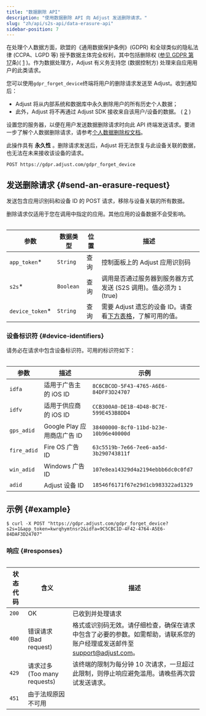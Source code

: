 ```yaml
---
title: "数据删除 API"
description: "使用数据删除 API 向 Adjust 发送删除请求。"
slug: "zh/api/s2s-api/data-erasure-api"
sidebar-position: 7
---
```


在处理个人数据方面，欧盟的《通用数据保护条例》\(GDPR\) 和全球类似的隐私法律 \(CCPA、LGPD 等\) 授予数据主体完全权利，其中包括删除权 \([参见 GDPR 第 17](https://gdpr.eu/article-17-right-to-be-forgotten/)条\)\( [1](https://help.adjust.com/zh/article/gdpr#ref-1) \)。作为数据处理方，Adjust 有义务支持您 \(数据控制方\) 处理来自应用用户的此类请求。

您可以使用`gdpr_forget_device`终端将用户的删除请求发送至 Adjust。收到通知后：

-  Adjust 将从内部系统和数据库中永久删除用户的所有历史个人数据；
-  此外，Adjust 将不再通过 Adjust SDK 接收来自该用户/设备的数据。 \( [2](https://help.adjust.com/zh/article/gdpr#ref-2) \)

设置您的服务器，以便在用户发送数据删除请求时向此 API 终端发送请求。要进一步了解个人数据删除请求，请参考[个人数据删除权文档](https://help.adjust.com/zh/article/gdpr)。

<Callout type="important">

此操作具有 **永久性** 。删除请求发送后，Adjust 将无法恢复与此设备关联的数据，也无法在未来接收该设备的请求。

</Callout>
<CodeBlock title="终端" highlight="/gdpr_forget_device">

```http
POST https://gdpr.adjust.com/gdpr_forget_device
```

</CodeBlock>

## 发送删除请求 {#send-an-erasure-request}

发送包含应用识别码和设备 ID 的 POST 请求，移除与设备关联的所有数据。

<Callout type="note">

删除请求仅适用于您在调用中指定的应用。其他应用的设备数据不会受影响。

</Callout>
<Table>

| 参数             | 数据类型  | 位置 | 描述                                                                     |
| ---------------- | --------- | ---- | ------------------------------------------------------------------------ |
| `app_token`\*    | `String`  | 查询 | 控制面板上的 Adjust 应用识别码                                           |
| `s2s`\*          | `Boolean` | 查询 | 调用是否通过服务器到服务器方式发送 \(S2S 调用\)。值必须为 `1` \(true\)   |
| `device_token`\* | `String`  | 查询 | 需要 Adjust 遗忘的设备 ID。请查看[下方表格](#device-ids)，了解可用的值。 |

</Table>

### 设备标识符 {#device-identifiers}

请务必在请求中包含设备标识符。可用的标识符如下：

<Table>

| 参数        | 描述                        | 示例                                   |
| ----------- | --------------------------- | -------------------------------------- |
| `idfa`      | 适用于广告主的 iOS ID       | `8C6CBCOD-5F43-4765-A6E6-84DFF3D24707` |
| `idfv`      | 适用于供应商的 iOS ID       | `CCB300A0-DE1B-4D48-BC7E-599E453B8DD4` |
| `gps_adid`  | Google Play 应用商店广告 ID | `38400000-8cf0-11bd-b23e-10b96e40000d` |
| `fire_adid` | Fire OS 广告 ID             | `63c5519b-7e66-7ee6-aa5d-3b290743811f` |
| `win_adid`  | Windows 广告 ID             | `107e8ea14329d4a2194ebbb6dc0c0fd7`     |
| `adid`      | Adjust 设备 ID              | `18546f6171f67e29d1cb983322ad1329`     |

</Table>

## 示例 {#example}

<CodeBlock title="cURL" highlight="app_token=kwrqhymtnsr2&idfa=9C5CBC1D-4F42-4764-A5E6-84DAF3D24707">

```console
$ curl -X POST "https://gdpr.adjust.com/gdpr_forget_device?s2s=1&app_token=kwrqhymtnsr2&idfa=9C5CBC1D-4F42-4764-A5E6-84DAF3D24707"
```

</CodeBlock>

### 响应 {#responses}

<Table>

| 状态代码 | 含义                           | 描述                                                                                                                                                  |
| -------- | ------------------------------ | ----------------------------------------------------------------------------------------------------------------------------------------------------- |
| `200`    | OK                             | 已收到并处理请求                                                                                                                                      |
| `400`    | 错误请求 \(Bad request\)       | 格式或识别码无效。请仔细检查，确保在请求中包含了必要的参数。如需帮助，请联系您的账户经理或发送邮件至[support@adjust.com](mailto:support@adjust.com)。 |
| `429`    | 请求过多 \(Too many requests\) | 该终端的限制为每分钟 10 次请求，一旦超过此限制，则停止响应避免滥用。请晚些再次尝试发送请求。                                                          |
| `451`    | 由于法规原因不可用             |                                                                                                                                                       |

</Table>
